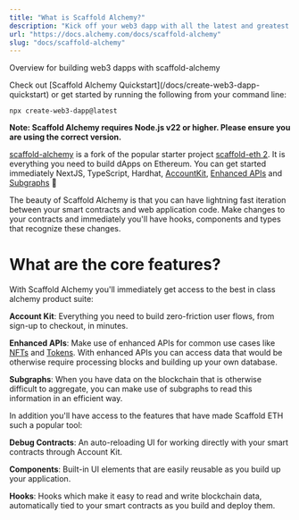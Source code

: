 ```yaml
---
title: "What is Scaffold Alchemy?"
description: "Kick off your web3 dapp with all the latest and greatest dev products from Alchemy!"
url: "https://docs.alchemy.com/docs/scaffold-alchemy"
slug: "docs/scaffold-alchemy"
---
```


Overview for building web3 dapps with scaffold-alchemy

<Check>
  Check out [Scaffold Alchemy Quickstart](/docs/create-web3-dapp-quickstart) or get started by running the following from your command line:

  `npx create-web3-dapp@latest`
</Check>

**Note: Scaffold Alchemy requires Node.js v22 or higher. Please ensure you are using the correct version.**

[scaffold-alchemy](https://github.com/alchemyplatform/scaffold-alchemy) is a fork of the popular starter project [scaffold-eth 2](https://scaffoldeth.io/). It is everything you need to build dApps on Ethereum. You can get started immediately NextJS, TypeScript, Hardhat, [AccountKit](https://accountkit.alchemy.com/), [Enhanced APIs](/reference/enhanced-apis-overview) and [Subgraphs](/docs/alchemy-subgraphs-overview) 🤩

The beauty of Scaffold Alchemy is that you can have lightning fast iteration between your smart contracts and web application code. Make changes to your contracts and immediately you'll have hooks, components and types that recognize these changes.

# What are the core features?

With Scaffold Alchemy you'll immediately get access to the best in class alchemy product suite:

**Account Kit**: Everything you need to build zero-friction user flows, from sign-up to checkout, in minutes.

**Enhanced APIs**: Make use of enhanced APIs for common use cases like [NFTs](/reference/nft-api-quickstart) and [Tokens](/reference/token-api-quickstart). With enhanced APIs you can access data that would be otherwise require processing blocks and building up your own database.

**Subgraphs**: When you have data on the blockchain that is otherwise difficult to aggregate, you can make use of subgraphs to read this information in an efficient way.

In addition you'll have access to the features that have made Scaffold ETH such a popular tool:

**Debug Contracts**: An auto-reloading UI for working directly with your smart contracts through Account Kit.

**Components**: Built-in UI elements that are easily reusable as you build up your application.

**Hooks**: Hooks which make it easy to read and write blockchain data, automatically tied to your smart contracts as you build and deploy them.
